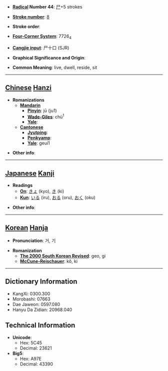 * '''[[Wiktionary:Chinese radical index| Radical]] Number 44''': [[Wiktionary:Chinese radical index 尸|尸]]+5 strokes

* '''[[Wiktionary:Chinese total strokes index|Stroke number]]''': [[Wiktionary:Chinese total strokes index 8|8]]

* '''Stroke order''': 

* '''[[Wiktionary:Chinese four corner index|Four-Corner System]]''': 7726<sub>4</sub>

* '''[[Wiktionary:Chinese Cangjie index|Cangjie input]]''': 尸十口 (SJR)

* '''Graphical Significance and Origin''': 

* '''Common Meaning''': live, dwell, reside, sit

----

== [[Chinese]] [[Hanzi]] ==

* '''Romanizations'''
** '''[[Mandarin]]'''
*** '''[[Pinyin]]''': jū (ju1)
*** '''[[Wade-Giles]]''': chü<sup>1</sup>
*** '''[[Yale]]''': 
** '''[[Cantonese]]'''
*** '''[[Jyutping]]''':
*** '''[[Penkyamp]]''': 
*** '''[[Yale]]''': geui1

* '''Other info''': 

----

== [[Japanese]] [[Kanji]] ==

* '''Readings'''
** '''[[On]]''': [[きょ]] (kyo), [[き]] (ki)
** '''[[Kun]]''': [[いる]] (iru), [[おる]] (oru), [[おく]] (oku)

* '''Other info''':  

----

== [[Korean]] [[Hanja]] ==

* '''Pronunciation''': 거, 기

* '''Romanization'''
** '''[[The 2000 South Korean Revised Romanization|The 2000 South Korean Revised]]''': geo, gi
** '''[[McCune-Reischauer]]''': kŏ, ki

----

== Dictionary Information ==

* KangXi: 0300.300
* Morobashi: 07663
* Dae Jaweon: 0597.080
* Hanyu Da Zidian: 20968.040

== Technical Information ==

* '''Unicode''':
** Hex: 5C45
** Decimal: 23621
* '''Big5''':
** Hex: A97E
** Decimal: 43390